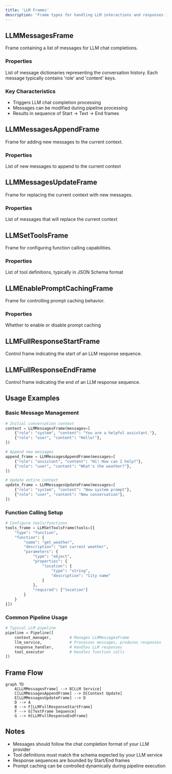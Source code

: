 ```yaml
---
title: 'LLM Frames'
description: 'Frame types for handling LLM interactions and responses in Pipecat'
---
```


## LLMMessagesFrame

Frame containing a list of messages for LLM chat completions.

### Properties

<ParamField path="messages" type="List[dict]" required>
  List of message dictionaries representing the conversation history. Each
  message typically contains 'role' and 'content' keys.
</ParamField>

### Key Characteristics

- Triggers LLM chat completion processing
- Messages can be modified during pipeline processing
- Results in sequence of Start → Text → End frames

## LLMMessagesAppendFrame

Frame for adding new messages to the current context.

### Properties

<ParamField path="messages" type="List[dict]" required>
  List of new messages to append to the current context
</ParamField>

## LLMMessagesUpdateFrame

Frame for replacing the current context with new messages.

### Properties

<ParamField path="messages" type="List[dict]" required>
  List of messages that will replace the current context
</ParamField>

## LLMSetToolsFrame

Frame for configuring function calling capabilities.

### Properties

<ParamField path="tools" type="List[dict]" required>
  List of tool definitions, typically in JSON Schema format
</ParamField>

## LLMEnablePromptCachingFrame

Frame for controlling prompt caching behavior.

### Properties

<ParamField path="enable" type="bool" required>
  Whether to enable or disable prompt caching
</ParamField>

## LLMFullResponseStartFrame

Control frame indicating the start of an LLM response sequence.

## LLMFullResponseEndFrame

Control frame indicating the end of an LLM response sequence.

## Usage Examples

### Basic Message Management

```python
# Initial conversation context
context = LLMMessagesFrame(messages=[
    {"role": "system", "content": "You are a helpful assistant."},
    {"role": "user", "content": "Hello!"},
])

# Append new messages
append_frame = LLMMessagesAppendFrame(messages=[
    {"role": "assistant", "content": "Hi! How can I help?"},
    {"role": "user", "content": "What's the weather?"},
])

# Update entire context
update_frame = LLMMessagesUpdateFrame(messages=[
    {"role": "system", "content": "New system prompt"},
    {"role": "user", "content": "New conversation"},
])
```

### Function Calling Setup

```python
# Configure tools/functions
tools_frame = LLMSetToolsFrame(tools=[{
    "type": "function",
    "function": {
        "name": "get_weather",
        "description": "Get current weather",
        "parameters": {
            "type": "object",
            "properties": {
                "location": {
                    "type": "string",
                    "description": "City name"
                }
            },
            "required": ["location"]
        }
    }
}])
```

### Common Pipeline Usage

```python
# Typical LLM pipeline
pipeline = Pipeline([
    context_manager,        # Manages LLMMessagesFrame
    llm_service,            # Processes messages, produces responses
    response_handler,       # Handles LLM responses
    tool_executor           # Handles function calls
])
```

## Frame Flow

```mermaid
graph TD
    A[LLMMessagesFrame] --> B[LLM Service]
    C[LLMMessagesAppendFrame] --> D[Context Update]
    E[LLMMessagesUpdateFrame] --> D
    D --> A
    B --> F[LLMFullResponseStartFrame]
    F --> G[TextFrame Sequence]
    G --> H[LLMFullResponseEndFrame]
```

## Notes

- Messages should follow the chat completion format of your LLM provider
- Tool definitions must match the schema expected by your LLM service
- Response sequences are bounded by Start/End frames
- Prompt caching can be controlled dynamically during pipeline execution
